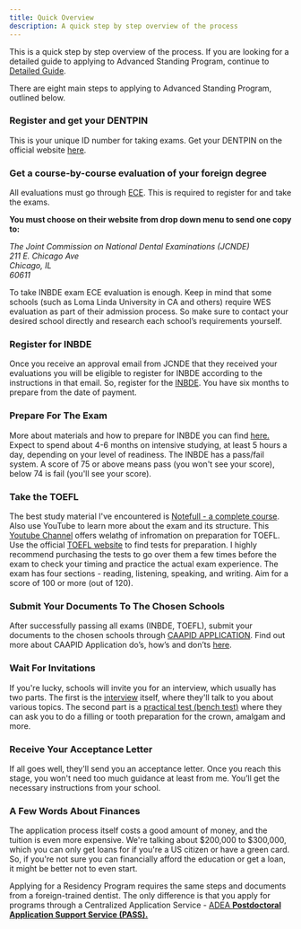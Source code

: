 ```yaml
---
title: Quick Overview
description: A quick step by step overview of the process
---
```


This is a quick step by step overview of the process. If you are looking for a
detailed guide to applying to Advanced Standing Program, continue to [Detailed
Guide](/c/applying-to-advanced-standing/detailed-guide/introduction).

There are eight main steps to applying to Advanced Standing Program, outlined
below.

### Register and get your DENTPIN

This is your unique ID number for taking exams. Get your DENTPIN on the official
website [here]({{official.dentpin}}).

### Get a **course-by-course evaluation** of your foreign degree

All evaluations must go through
[ECE]({{official.ece}}). This is required to
register for and take the exams.

**You must choose on their website from drop down menu to send one copy to:**

<address>
  The Joint Commission on National Dental Examinations (JCNDE)<br />
  211 E. Chicago Ave<br />
  Chicago, IL<br />
  60611
</address>

To take INBDE exam ECE evaluation is enough. Keep in mind that some schools
(such as Loma Linda University in CA and others) require WES evaluation as
part of their admission process. So make sure to contact your desired school
directly and research each school’s requirements yourself.

### Register for INBDE

Once you receive an approval email from JCNDE that they received your
evaluations you will be eligible to register for INBDE according to the
instructions in that email. So, register for the
[INBDE]({{official.inbde}}). You have six months to prepare from the
date of payment.

### Prepare For The Exam

More about materials and how to prepare for INBDE you can find
[here.](/c/related-paths-and-resources/inbde-study-materials)
Expect to spend about 4-6 months on intensive studying, at least 5 hours a day,
depending on your level of readiness. The INBDE has a pass/fail system. A score
of 75 or above means pass (you won't see your score), below 74 is fail (you'll
see your score).

### Take the TOEFL

The best study material I've encountered is [Notefull - a complete
course](https://www.notefull.com/getting-started/). Also use YouTube to learn
more about the exam and its structure. This [Youtube
Channel](https://www.youtube.com/@TSTPrep) offers welathg of infromation on
preparation for TOEFL. Use the official [TOEFL
website]({{official.toefl}}) to find tests for preparation. I highly
recommend purchasing the tests to go over them a few times before the exam to
check your timing and practice the actual exam experience. The exam has four
sections - reading, listening, speaking, and writing. Aim for a score of 100 or
more (out of 120).

### Submit Your Documents To The Chosen Schools

After successfully passing all exams (INBDE, TOEFL), submit your documents to
the chosen schools through [CAAPID
APPLICATION]({{official.caapid}}).
Find out more about CAAPID Application do’s, how’s and don’ts
[here](/c/caapid/secondary-application).

### Wait For Invitations

If you're lucky, schools will invite you for an interview, which usually has two
parts. The first is the
[interview](/c/personal-interview/introduction)
itself, where they'll talk to you about various topics. The second part is a
[practical test (bench
test)](/c/bench-test/introduction) where they
can ask you to do a filling or tooth preparation for the crown, amalgam and
more.

### Receive Your Acceptance Letter

If all goes well, they'll send you an acceptance letter. Once you reach this
stage, you won't need too much guidance at least from me. You’ll get the
necessary instructions from your school.

### A Few Words About Finances

The application process itself costs a good amount of money, and the tuition is
even more expensive. We're talking about $200,000 to $300,000, which you can
only get loans for if you're a US citizen or have a green card. So, if you're
not sure you can financially afford the education or get a loan, it might be
better not to even start.

Applying for a Residency Program requires the same steps and documents from a
foreign-trained dentist. The only difference is that you apply for programs
through a Centralized Application Service - [ADEA **Postdoctoral Application
Support Service (PASS).**]({{official.pass}})
